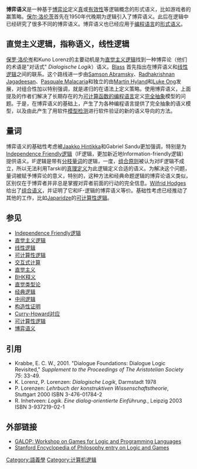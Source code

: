 {{模板:Semantics}}
'''博弈语义'''是一种基于[[博弈论|博弈论]]定义[[真|真]]或[[有效性|有效性]]等逻辑概念的形式语义，比如游戏者的赢策略。[[保尔·洛伦茨|保尔·洛伦茨]]首先在1950年代晚期为逻辑引入了博弈语义。此后在逻辑中已经研究了很多不同的博弈语义。博弈语义也已经应用于[[编程语言|编程语言]]的[[形式语义|形式语义]]。

==直觉主义逻辑，指称语义，线性逻辑==

[[保罗·洛伦岑|保罗·洛伦岑]]和Kuno Lorenz的主要动机是为[[直觉主义逻辑|直觉主义逻辑]]找到一种博弈论（他们的术语是"对话式" ''Dialogische Logik''）语义。[http://www.math.lsa.umich.edu/~ablass/ Blass] {{Wayback|url=http://www.math.lsa.umich.edu/~ablass/ |date=20201203205845 }}首先指出在博弈语义和[[线性逻辑|线性逻辑]]之间的联系。这个路线进一步由[[Samson_Abramsky|Samson Abramsky]]、[[Radhakrishnan_Jagadeesan|Radhakrishnan Jagadeesan]]、[[Pasquale_Malacaria|Pasquale Malacaria]]和独立的由[[Martin_Hyland|Martin Hyland]]和[[Luke_Ong|Luke Ong]]发展，对组合性加以特别强调，就是递归的在语法上定义策略。使用博弈语义，上面提及的作者们解决了长期存在的为[[可计算函数的编程语言|可计算函数的编程语言]]定义[[完全抽象|完全抽象]]模型的问题。于是，在博弈语义的基础上，产生了为各种编程语言提供了完全抽象的语义模型，以及由此产生了用软件[[模型检测|模型检测]]进行软件验证的新的语义导向的方法。

==量词==

博弈语义的基础性考虑被[[Jaakko_Hintikka|Jaakko Hintikka]]和Gabriel Sandu更加强调，特别是为[[Independence_Friendly逻辑|Independence Friendly逻辑]]（IF逻辑，更加新近地Information-friendly逻辑）提供语义。IF逻辑是带有[[分枝量词|分枝量词]]的逻辑，一度，[[组合原则|组合原则]]被认为对IF逻辑不成立，所以无法利用Tarski的[[真理的语义理论|真理定义]]为此逻辑定义合适的语义。为解决这个问题，量词被赋予博弈论的意义，特别的，这种方法和经典命题逻辑的博弈论语义类似，区别仅在于博弈者并非总是掌握对弈者前面的行动的完全信息。[[Wilfrid_Hodges|Wilfrid Hodges]]给出了[[组合语义|组合语义]]，并证明了它和IF-逻辑的博弈语义等价。基础性考虑已经推动了其他的工作，比如[https://web.archive.org/web/20190419120954/http://www.csc.villanova.edu/~japaridz/ Japaridze]的[[可计算性逻辑|可计算性逻辑]]。

==参见==
*[[Independence_Friendly逻辑|Independence Friendly逻辑]]
*[[直觉主义逻辑|直觉主义逻辑]]
*[[线性逻辑|线性逻辑]]
*[[可计算性逻辑|可计算性逻辑]]
*[[交互式计算|交互式计算]]
* [[直觉主义|直觉主义]]
* [[BHK释义|BHK释义]]
* [[直觉类型论|直觉类型论]]
* [[经典逻辑|经典逻辑]]
* [[中间逻辑|中间逻辑]]
* [[构造性证明|构造性证明]]
* [[Curry-Howard对应|Curry-Howard对应]]
* [[可计算性逻辑|可计算性逻辑]]
* [[博弈语义|博弈语义]]

==引用==
* Krabbe, E. C. W., 2001. "Dialogue Foundations: Dialogue Logic Revisited," ''Supplement to the Proceedings of The Aristotelian Society 75'': 33-49.
* K. Lorenz, P. Lorenzen: ''Dialogische Logik'', Darmstadt 1978
* P. Lorenzen: ''Lehrbuch der konstruktiven Wissenschaftstheorie'', Stuttgart 2000 ISBN 3-476-01784-2
* R. Inhetveen: ''Logik. Eine dialog-orientierte Einführung.'', Leipzig 2003 ISBN 3-937219-02-1

==外部链接==
*[http://www.cs.bham.ac.uk/galop GALOP: Workshop on Games for Logic and Programming Languages]
*[http://plato.stanford.edu/entries/logic-games/ Stanford Encyclopedia of Philosophy entry on Logic and Games] {{Wayback|url=http://plato.stanford.edu/entries/logic-games/ |date=20201202002834 }}

[[Category:語義學|Category:語義學]]
[[Category:计算机逻辑|Category:计算机逻辑]]